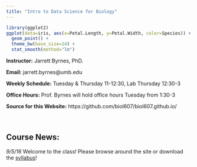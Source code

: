 ```yaml
---
title: "Intro to Data Science for Biology"
---
```


```r
library(ggplot2)
ggplot(data=iris, aes(x=Petal.Length, y=Petal.Width, color=Species)) +
  geom_point() +
  theme_bw(base_size=14) +
  stat_smooth(method="lm")
```

**Instructor:** Jarrett Byrnes, PhD.

**Email:** jarrett.byrnes@umb.edu

**Weekly Schedule:** Tuesday & Thursday 11-12:30, Lab Thursday 12:30-3

**Office Hours:** Prof. Byrnes will hold office hours Tuesday from 1:30-3

**Source for this Website:** https://github.com/biol607/biol607.github.io/
&nbsp;  
&nbsp;  
&nbsp;  


## Course News:
*9/5/16* Welcome to the class! Please browse around the site or download the [syllabus](./biol607_syllabus_2016.doc)!
